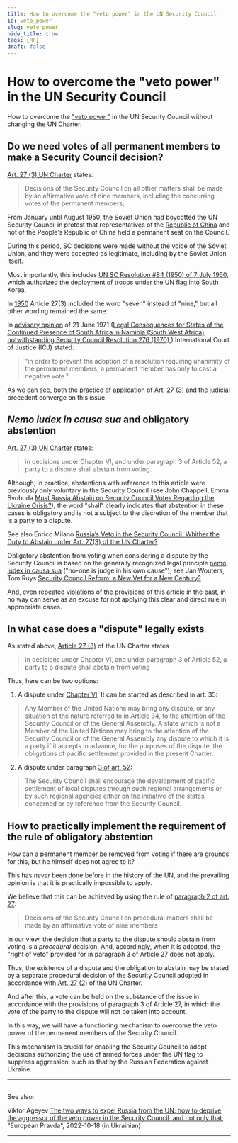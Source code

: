 ```yaml
---
title: How to overcome the "veto power" in the UN Security Council
id: veto_power
slug: veto_power
hide_title: true
tags: [RF]
draft: false 
---
```



# How to overcome the "veto power" in the UN Security Council 

How to overcome the ["veto power"](https://en.wikipedia.org/wiki/United_Nations_Security_Council_veto_power) in the UN Security Council without changing the UN Charter.

## Do we need votes of all permanent members to make a Security Council decision?

[Art. 27 (3) UN Charter](https://www.un.org/en/about-us/un-charter/chapter-5) states:
> Decisions of the Security Council on all other matters shall be made by an affirmative vote of nine members, including the concurring votes of the permanent members;

From January until August 1950, the Soviet Union had boycotted the UN Security Council in protest that representatives of the [Republic of China](https://en.wikipedia.org/wiki/Taiwan) and not of the People's Republic of China held a permanent seat on the Council.

During this period, SC decisions were made without the voice of the Soviet Union, and they were accepted as legitimate, including by the Soviet Union itself.

Most importantly, this includes [UN SC Resolution #84 (1950) of 7 July 1950](https://en.wikipedia.org/wiki/United_Nations_Security_Council_Resolution_84), which authorized the deployment of troops under the UN flag into South Korea.

In [1950](https://treaties.un.org/doc/publication/ctc/uncharter.pdf) Article 27(3) included the word "seven" instead of "nine," but all other wording remained the same.

In [advisory opinion](https://www.icj-cij.org/public/files/case-related/53/053-19710621-ADV-01-00-EN.pdf) of 21 June 1971 ([Legal Consequences for States of the Continued Presence of South Africa in Namibia (South West Africa) notwithstanding Security Council Resolution 276 (1970) ](https://www.icj-cij.org/en/case/53)) International Court of Justice (ICJ) stated:

> "in order to prevent the adoption of a resolution requiring unanimity of the permanent members, a permanent member has only to cast a negative vote."

As we can see, both the practice of application of Art. 27 (3) and the judicial precedent converge on this issue.

## *Nemo iudex in causa sua* and obligatory abstention

[Art. 27 (3) UN Charter](https://www.un.org/en/about-us/un-charter/chapter-5) states:
>  in decisions under Chapter VI, and under paragraph 3 of Article 52, a party to a dispute shall abstain from voting.

Although, in practice, abstentions with reference to this article were previously only voluntary in the Security Council (see John Chappell, Emma Svoboda [Must Russia Abstain on Security Council Votes Regarding the Ukraine Crisis?](https://www.lawfareblog.com/must-russia-abstain-security-council-votes-regarding-ukraine-crisis)), the word "shall" clearly indicates that abstention in these cases is obligatory and is not a subject to the discretion of the member that is a party to a dispute.

See also Enrico Milano [Russia’s Veto in the Security Council: Whither the Duty to Abstain under Art. 27(3) of the UN Charter?](https://www.zaoerv.de/75_2015/75_2015_1_a_215_232.pdf)

Obligatory abstention from voting when considering a dispute by the Security Council is based on the generally recognized legal principle [nemo iudex in causa sua](https://en.wikipedia.org/wiki/Nemo_iudex_in_causa_sua) ("no-one is judge in his own cause"), see Jan Wouters, Tom Ruys [Security Council Reform: a New Vet for a New Century?](https://aei.pitt.edu/8980/1/ep9.pdf#page=16)

And, even repeated violations of the provisions of this article in the past, in no way can serve as an excuse for not applying this clear and direct rule in appropriate cases.

## In what case does a "dispute" legally exists 

As stated above, [Article 27 (3)](https://www.un.org/en/about-us/un-charter/chapter-5) of the UN Charter states 

>  in decisions under Chapter VI, and under paragraph 3 of Article 52, a party to a dispute shall abstain from voting 

Thus, here can be two options: 

1) A dispute under [Chapter VI](https://www.un.org/en/about-us/un-charter/chapter-6). It can be started as described in art. 35: 
> Any Member of the United Nations may bring any dispute, or any situation of the nature referred to in Article 34, to the attention of the Security Council or of the General Assembly.
> A state which is not a Member of the United Nations may bring to the attention of the Security Council or of the General Assembly any dispute to which it is a party if it accepts in advance, for the purposes of the dispute, the obligations of pacific settlement provided in the present Charter.

2) A dispute under paragraph [3 of art. 52](https://www.un.org/en/about-us/un-charter/chapter-8):
> The Security Council shall encourage the development of pacific settlement of local disputes through such regional arrangements or by such regional agencies either on the initiative of the states concerned or by reference from the Security Council. 

## How to practically implement the requirement of the rule of obligatory abstention 

How can a permanent member be removed from voting if there are grounds for this, but he himself does not agree to it? 

This has *never* been done before in the history of the UN, and the prevailing opinion is that it is practically impossible to apply. 

We believe that this can be achieved by using the rule of [paragraph 2 of art. 27](https://www.un.org/en/about-us/un-charter/chapter-5): 
> Decisions of the Security Council on procedural matters shall be made by an affirmative vote of nine members 

In our view, the decision that a party to the dispute should abstain from voting is a *procedural* decision. And, accordingly, when it is adopted, the "right of veto" provided for in paragraph 3 of Article 27 does not apply.

Thus, the existence of a dispute and the obligation to abstain may be stated by a separate procedural decision of the Security Council adopted in accordance with [Art. 27 (2)](https://www.un.org/en/about-us/un-charter/chapter-5) of the UN Charter. 

And after this, a vote can be held on the substance of the issue in accordance with the provisions of paragraph 3 of Article 27, in which the vote of the party to the dispute will not be taken into account.

In this way, we will have a functioning mechanism to overcome the veto power of the permanent members of the Security Council. 

This mechanism is crucial for enabling the Security Council to adopt decisions authorizing the use of armed forces under the UN flag to suppress aggression, such as that by the Russian Federation against Ukraine. 

---
<LiteYouTubeEmbed
    id="WcPJUgz_bq4"
    title='Viktor Ageyev: How to overcome the "veto power" in the UN Security Council'
    noCookie={false}
/>
---

See also:

Viktor Ageyev [The two ways to expel Russia from the UN: how to deprive the aggressor of the veto power in the Security Council, and not only that](https://www.eurointegration.com.ua/articles/2022/10/18/7148832/), "European Pravda", 2022-10-18 (in Ukrainian)

---

